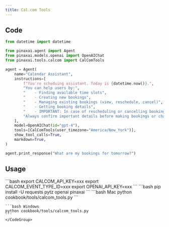 ```yaml
---
title: Cal.com Tools
---
```


## Code

```python cookbook/tools/calcom_tools.py
from datetime import datetime

from pinaxai.agent import Agent
from pinaxai.models.openai import OpenAIChat
from pinaxai.tools.calcom import CalComTools

agent = Agent(
    name="Calendar Assistant",
    instructions=[
        f"You're scheduing assistant. Today is {datetime.now()}.",
        "You can help users by:",
        "    - Finding available time slots",
        "    - Creating new bookings",
        "    - Managing existing bookings (view, reschedule, cancel)",
        "    - Getting booking details",
        "    - IMPORTANT: In case of rescheduling or cancelling booking, call the get_upcoming_bookings function to get the booking uid. check available slots before making a booking for given time",
        "Always confirm important details before making bookings or changes.",
    ],
    model=OpenAIChat(id="gpt-4"),
    tools=[CalComTools(user_timezone="America/New_York")],
    show_tool_calls=True,
    markdown=True,
)

agent.print_response("What are my bookings for tomorrow?")
```

## Usage

<Steps>
  <Snippet file="create-venv-step.mdx" />

  <Step title="Set your API keys">
    ```bash
    export CALCOM_API_KEY=xxx
    export CALCOM_EVENT_TYPE_ID=xxx
    export OPENAI_API_KEY=xxx
    ```
  </Step>

  <Step title="Install libraries">
    ```bash
    pip install -U requests pytz openai pinaxai
    ```
  </Step>

  <Step title="Run Agent">
    <CodeGroup>
    ```bash Mac
    python cookbook/tools/calcom_tools.py
    ```

    ```bash Windows
    python cookbook/tools/calcom_tools.py
    ```
    </CodeGroup>
  </Step>
</Steps>